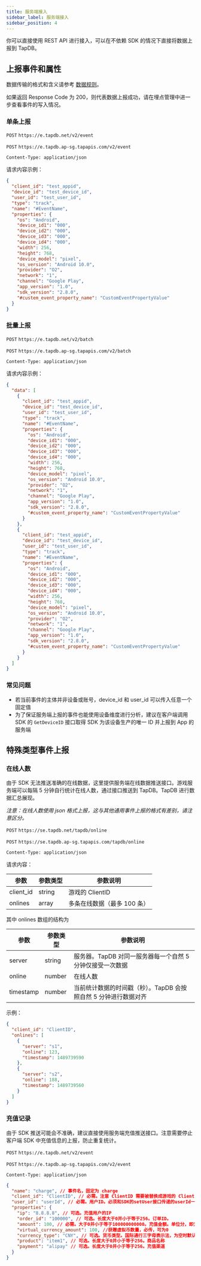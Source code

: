 ```yaml
---
title: 服务端接入
sidebar_label: 服务端接入
sidebar_position: 4
---
```



你可以直接使用 REST API 进行接入，可以在不依赖 SDK 的情况下直接将数据上报到 TapDB。

## 上报事件和属性

数据传输的格式和含义请参考 [数据规则](/sdk/tapdb/sdk/data-spec#数据规则)。

如果返回 Response Code 为 200，则代表数据上报成功，请在埋点管理中进一步查看事件的写入情况。

### 单条上报

<Conditional region='cn'>

`POST` `https://e.tapdb.net/v2/event`

</Conditional>

<Conditional region='global'>

`POST` `https://e.tapdb.ap-sg.tapapis.com/v2/event`

</Conditional>

`Content-Type: application/json`

请求内容示例：

```json
{
  "client_id": "test_appid",
  "device_id": "test_device_id",
  "user_id": "test_user_id",
  "type": "track",
  "name": "#EventName",
  "properties": {
    "os": "Android",
    "device_id1": "000",
    "device_id2": "000",
    "device_id3": "000",
    "device_id4": "000",
    "width": 256,
    "height": 768,
    "device_model": "pixel",
    "os_version": "Android 10.0",
    "provider": "O2",
    "network": "1",
    "channel": "Google Play",
    "app_version": "1.0",
    "sdk_version": "2.8.0",
    "#custem_event_property_name": "CustomEventPropertyValue"
  }
}
```

### 批量上报

<Conditional region='cn'>

`POST` `https://e.tapdb.net/v2/batch`

</Conditional>

<Conditional region='global'>

`POST` `https://e.tapdb.ap-sg.tapapis.com/v2/batch`

</Conditional>

`Content-Type: application/json`

请求内容示例：

```json
{
  "data": [
    {
      "client_id": "test_appid",
      "device_id": "test_device_id",
      "user_id": "test_user_id",
      "type": "track",
      "name": "#EventName",
      "properties": {
        "os": "Android",
        "device_id1": "000",
        "device_id2": "000",
        "device_id3": "000",
        "device_id4": "000",
        "width": 256,
        "height": 768,
        "device_model": "pixel",
        "os_version": "Android 10.0",
        "provider": "O2",
        "network": "1",
        "channel": "Google Play",
        "app_version": "1.0",
        "sdk_version": "2.8.0",
        "#custem_event_property_name": "CustomEventPropertyValue"
      }
    },
    {
      "client_id": "test_appid",
      "device_id": "test_device_id",
      "user_id": "test_user_id",
      "type": "track",
      "name": "#EventName",
      "properties": {
        "os": "Android",
        "device_id1": "000",
        "device_id2": "000",
        "device_id3": "000",
        "device_id4": "000",
        "width": 256,
        "height": 768,
        "device_model": "pixel",
        "os_version": "Android 10.0",
        "provider": "O2",
        "network": "1",
        "channel": "Google Play",
        "app_version": "1.0",
        "sdk_version": "2.8.0",
        "#custem_event_property_name": "CustomEventPropertyValue"
      }
    }
  ]
}
```

### 常见问题

- 若当前事件的主体并非设备或账号，device_id 和 user_id 可以传入任意一个固定值
- 为了保证服务端上报的事件也能使用设备维度进行分析，建议在客户端调用 SDK 的 `GetDeviceID` 接口取得 SDK 为该设备生产的唯一 ID 并上报到 App 的服务端

## 特殊类型事件上报

### 在线人数

由于 SDK 无法推送准确的在线数据，这里提供服务端在线数据推送接口。游戏服务端可以每隔 5 分钟自行统计在线人数，通过接口推送到 TapDB。TapDB 进行数据汇总展现。

_注意：在线人数使用 json 格式上报，这与其他通用事件上报的格式有差别，请注意区分。_

<Conditional region='cn'>

`POST` `https://se.tapdb.net/tapdb/online`

</Conditional>

<Conditional region='global'>

`POST` `https://se.tapdb.ap-sg.tapapis.com/tapdb/online`

</Conditional>

`Content-Type: application/json`

请求内容：

| 参数      | 参数类型 | 参数说明                    |
| --------- | -------- | --------------------------- |
| client_id | string   | 游戏的 ClientID             |
| onlines   | array    | 多条在线数据（最多 100 条） |

其中 onlines 数组的结构为

| 参数      | 参数类型 | 参数说明                                                        |
| --------- | -------- | --------------------------------------------------------------- |
| server    | string   | 服务器。TapDB 对同一服务器每一个自然 5 分钟仅接受一次数据       |
| online    | number   | 在线人数                                                        |
| timestamp | number   | 当前统计数据的时间戳（秒）。TapDB 会按照自然 5 分钟进行数据对齐 |

示例：

```json
{
  "client_id": "ClientID",
  "onlines": [
    {
      "server": "s1",
      "online": 123,
      "timestamp": 1489739590
    },
    {
      "server": "s2",
      "online": 188,
      "timestamp": 1489739560
    }
  ]
}
```

### 充值记录

由于 SDK 推送可能会不准确，建议直接使用服务端充值推送接口。注意需要停止客户端 SDK 中充值信息的上报，防止重复统计。

<Conditional region='cn'>

`POST` `https://e.tapdb.net/v2/event`

</Conditional>

<Conditional region='global'>

`POST` `https://e.tapdb.ap-sg.tapapis.com/v2/event`

</Conditional>

`Content-Type: application/json`

```json
{
  "name": "charge", // 事件名，固定为 charge
  "client_id": "ClientID", // 必需。注意 ClientID 需要被替换成游戏的 ClientID
  "user_id": "userId", // 必需。用户ID。必须和SDK的setUser接口传递的userId一样，并且该用户已经通过SDK接口进行过推送
  "properties": {
    "ip": "8.8.8.8", // 可选。充值用户的IP
    "order_id": "100000", // 可选。长度大于0并小于等于256。订单ID。
    "amount": 100, // 必需。大于0并小于等于100000000000。充值金额。单位分，即无论什么币种，都需要乘以100
    "virtual_currency_amount": 100, //获赠虚拟币数量，必传，可为0
    "currency_type": "CNY", // 可选。货币类型。国际通行三字母表示法，为空时默认CNY。参考：人民币 CNY，美元 USD；欧元 EUR
    "product": "item1", // 可选。长度大于0并小于等于256。商品名称
    "payment": "alipay" // 可选。长度大于0并小于等于256。充值渠道
  }
}
```
